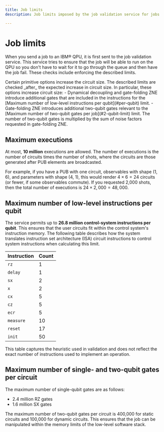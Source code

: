 ```yaml
---
title: Job limits
description: Job limits imposed by the job validation service for jobs sent to IBM QPUs.

---
```

# Job limits

When you send a job to an IBM&reg; QPU, it is first sent to the job validation service.  This service tries to ensure that the job will be able to run on the QPU so you don't have to wait for it to go through the queue and then have the job fail.  These checks include enforcing the described limits.

<Admonition type="note">
Certain primitive options increase the circuit size.  The described limits are checked _after_ the expected increase in circuit size. In particular, these options increase circuit size:
  - Dynamical decoupling and gate-folding ZNE introduce additional gates that are included in the instructions for the [Maximum number of low-level instructions per qubit](#per-qubit) limit.
  - Gate-folding ZNE introduces additional two-qubit gates relevant to the [Maximum number of two-qubit gates per job](#2-qubit-limit) limit. The number of two-qubit gates is multiplied by the sum of noise factors requested in gate-folding ZNE.
</Admonition>

<span id="max-shots"></span>
## Maximum executions

At most, **10 million** executions are allowed.  The number of executions is the number of circuits times the number of shots, where the circuits are those generated after PUB elements are broadcasted.

For example, if you have a PUB with one circuit, observables with shape (1, 6), and parameters with shape (4, 1), this would render $4 \times 6 = 24$ circuits (or fewer, if some observables commute). If you requested 2,000 shots, then the total number of executions is $24 \times 2,000 = 48,000$.

<span id="per-qubit"></span>
## Maximum number of low-level instructions per qubit

The service permits up to **26.8 million control-system instructions per qubit**. This ensures that the user circuits fit within the control system's instruction memory.  The following table describes how the system translates instruction set architecture (ISA) circuit instructions to control system instructions when calculating this limit.

| Instruction | Count |
|-------------|-------|
| `rz`          | 1     |
| `delay`       | 1     |
| `sx`          | 2     |
| `x`           | 2     |
| `cx`          | 5     |
| `cz`          | 5     |
| `ecr`         | 5     |
| `measure`     | 10    |
| `reset`       | 17    |
| `init`        | 50    |

<Admonition type="note">
  This table captures the heuristic used in validation and does not reflect the exact number of instructions used to implement an operation.
</Admonition>

<span id="2-qubit-limit"></span>
## Maximum number of single- and two-qubit gates per circuit

The maximum number of single-qubit gates are as follows:
- 2.4 million RZ gates
- 1.6 million SX gates

The maximum number of two-qubit gates per circuit is 400,000 for static circuits and 100,000 for dynamic circuits.
This ensures that the job can be manipulated within the memory limits of the low-level software stack.
